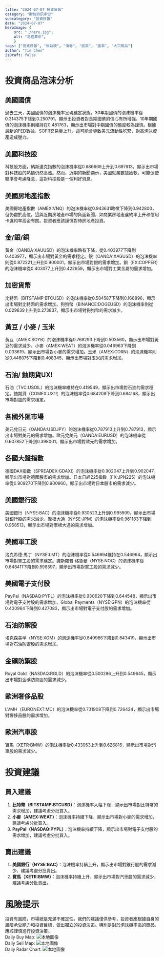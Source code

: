 ```yaml
---
title: "2024-07-07 投資日報"
category: "財經資訊宇宙"
subcategory: "投資日報"
date: "2024-07-07"
heroImage: {
    src: "./hero.jpg",
    alt: "易經算命",
    }
tags: ["投資日報", "照妖鏡", "債券", "股票", "匯率", "大宗商品"]
author: "Tim Chen"
isDraft: false
---
```

# 投資商品泡沫分析

## 美國國債
過去三天，美國國債的泡沫機率呈現穩定狀態。30年期國債的泡沫機率從0.314375下降到0.250791，顯示出投資者對長期國債的信心有所增強。10年期國債的泡沫機率則維持在0.481763，顯示出市場對中期國債的態度較為謹慎。根據最新的FED數據，SOFR交易量上升，這可能會導致美元流動性吃緊，對高泡沫資產造成壓力。

## 美國科技股
科技股方面，納斯達克指數的泡沫機率從0.686969上升到0.697613，顯示出市場對科技股的熱情仍然高漲。然而，近期的新聞顯示，美國就業數據疲軟，可能促使聯準會考慮降息，這對科技股是一個利好消息。

## 美國房地產指數
美國房地產指數（AMEX:VNQ）的泡沫機率從0.943631略微下降到0.942800，但仍處於高位。這與近期房地產市場的負面新聞，如商業房地產違約率上升和信用卡違約率高企有關。投資者應該謹慎對待房地產投資。

## 金/銀/銅
黃金（OANDA:XAUUSD）的泡沫機率略有下降，從0.403977下降到0.403977，顯示出市場對黃金的需求穩定。銀（OANDA:XAGUSD）的泡沫機率則從0.872221上升到0.900001，顯示出市場對銀的需求增加。銅（FX:COPPER）的泡沫機率從0.403077上升到0.422959，顯示出市場對工業金屬的需求增加。

## 加密貨幣
比特幣（BITSTAMP:BTCUSD）的泡沫機率從0.584587下降到0.166896，顯示出市場對比特幣的需求增加。狗狗幣（BINANCE:DOGEUSD）的泡沫機率則從0.029839上升到0.273837，顯示出市場對狗狗幣的需求減少。

## 黃豆 / 小麥 / 玉米
黃豆（AMEX:SOYB）的泡沫機率從0.768293下降到0.503560，顯示出市場對黃豆的需求減少。小麥（AMEX:WEAT）的泡沫機率從0.046963下降到0.033619，顯示出市場對小麥的需求增加。玉米（AMEX:CORN）的泡沫機率則從0.446075下降到0.408345，顯示出市場對玉米的需求增加。

## 石油/ 鈾期貨UX!
石油（TVC:USOIL）的泡沫機率維持在0.419549，顯示出市場對石油的需求穩定。鈾期貨（COMEX:UX1!）的泡沫機率從0.684209下降到0.684168，顯示出市場對鈾的需求穩定。

## 各國外匯市場
美元兌日元（OANDA:USDJPY）的泡沫機率從0.787913上升到0.787913，顯示出市場對美元的需求增加。歐元兌美元（OANDA:EURUSD）的泡沫機率從0.607852下降到0.398001，顯示出市場對歐元的需求增加。

## 各國大盤指數
德國DAX指數（SPREADEX:GDAXI）的泡沫機率從0.902047上升到0.902047，顯示出市場對德國股市的需求增加。日本日經225指數（FX:JPN225）的泡沫機率從0.909270下降到0.900960，顯示出市場對日本股市的需求減少。

## 美國銀行股
美國銀行（NYSE:BAC）的泡沫機率從0.930523上升到0.995909，顯示出市場對銀行股的需求減少。摩根大通（NYSE:JPM）的泡沫機率從0.961183下降到0.958513，顯示出市場對摩根大通的需求增加。

## 美國軍工股
洛克希德·馬丁（NYSE:LMT）的泡沫機率從0.546994維持在0.546994，顯示出市場對軍工股的需求穩定。諾斯羅普·格魯曼（NYSE:NOC）的泡沫機率從0.648411下降到0.596597，顯示出市場對軍工股的需求減少。

## 美國電子支付股
PayPal（NASDAQ:PYPL）的泡沫機率從0.930620下降到0.644548，顯示出市場對電子支付股的需求增加。Global Payments（NYSE:GPN）的泡沫機率從0.430964下降到0.427083，顯示出市場對電子支付股的需求增加。

## 石油防禦股
埃克森美孚（NYSE:XOM）的泡沫機率從0.849986下降到0.843419，顯示出市場對石油防禦股的需求增加。

## 金礦防禦股
Royal Gold（NASDAQ:RGLD）的泡沫機率從0.500286上升到0.549645，顯示出市場對金礦防禦股的需求減少。

## 歐洲奢侈品股
LVMH（EURONEXT:MC）的泡沫機率從0.731908下降到0.726424，顯示出市場對奢侈品股的需求增加。

## 歐洲汽車股
寶馬（XETR:BMW）的泡沫機率從0.433053上升到0.626816，顯示出市場對汽車股的需求減少。

# 投資建議

## 買入建議
1. **比特幣（BITSTAMP:BTCUSD）**：泡沫機率大幅下降，顯示出市場對比特幣的需求增加，建議考慮分批買入。
2. **小麥（AMEX:WEAT）**：泡沫機率持續下降，顯示出市場對小麥的需求增加，建議考慮分批買入。
3. **PayPal（NASDAQ:PYPL）**：泡沫機率持續下降，顯示出市場對電子支付股的需求增加，建議考慮分批買入。

## 賣出建議
1. **美國銀行（NYSE:BAC）**：泡沫機率持續上升，顯示出市場對銀行股的需求減少，建議考慮分批賣出。
2. **寶馬（XETR:BMW）**：泡沫機率持續上升，顯示出市場對汽車股的需求減少，建議考慮分批賣出。

# 風險提示

投資有風險，市場總是充滿不確定性。我們的建議僅供參考，投資者應根據自身的風險承受能力和投資目標，做出獨立的投資決策。特別是對於泡沫機率高的商品，應該謹慎進行投資決策。
<br />
Daily Buy Map:
![本地圖像](./buyMap.svg)
<br />
Daily Sell Map:
![本地圖像](./sellMap.svg)
<br />
Daily Radar Chart:
![本地圖像](./radar.svg)
<br />
